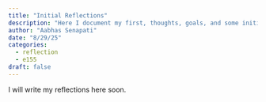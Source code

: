 ```yaml
---
title: "Initial Reflections"
description: "Here I document my first, thoughts, goals, and some initial reflections about E155 course I am taking this semester"
author: "Aabhas Senapati"
date: "8/29/25"
categories:
  - reflection
  - e155
draft: false
---
```


I will write my reflections here soon.
